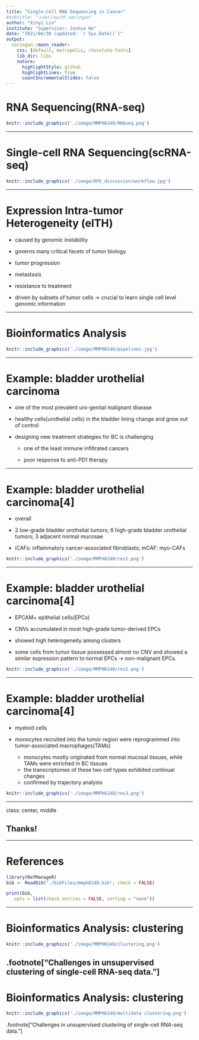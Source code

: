 ```yaml
---
title: "Single-Cell RNA Sequencing in Cancer"
#subtitle: "⚔<br/>with xaringan"
author: "Xinyi Lin"
institute: "Supervisor: Joshua Ho"
date: "2021/04/30 (updated: `r Sys.Date()`)"
output:
  xaringan::moon_reader:
    css: [default, metropolis, chocolate-fonts]
    lib_dir: libs
    nature:
      highlightStyle: github
      highlightLines: true
      countIncrementalSlides: false
---
```


# RNA Sequencing(RNA-seq)

```r
knitr::include_graphics('./image/MMPH6140/RNAseq.png')
```

---

# Single-cell RNA Sequencing(scRNA-seq)

```r
knitr::include_graphics('./image/RPG_discussion/workflow.jpg')
```

---

# Expression Intra-tumor Heterogeneity (eITH)

* caused by genomic instability

*  governs many critical facets of tumor biology

  + tumor progression
  
  + metastasis
  
  + resistance to treatment

* driven by subsets of tumor cells -> crucial to learn single cell level genomic information

---

# Bioinformatics Analysis

```r
knitr::include_graphics('./image/MMPH6140/pipelines.jpg')
```

---

# Example: bladder urothelial carcinoma

* one of the most prevalent uro-genital malignant disease

* healthy cells(urothelial cells) in the bladder lining change and grow out of control

* designing new treatment strategies for BC is challenging

  + one of the least immune infiltrated cancers 
  
  + poor response to anti-PD1 therapy

---

# Example: bladder urothelial carcinoma[4]

* overall

* 2 low-grade bladder urothelial tumors; 6 high-grade bladder urothelial tumors; 3 adjacent normal mucosae

* iCAFs: inflammatory cancer-associated fibroblasts; mCAF: myo-CAFs

```r
knitr::include_graphics('./image/MMPH6140/res1.png')
```

---

# Example: bladder urothelial carcinoma[4]

* EPCAM+ epithelial cells(EPCs)

* CNVs accumulated in most high-grade tumor-derived EPCs

* showed high heterogeneity among clusters

* some cells from tumor tissue possessed almost no CNV and showed a similar expression pattern to normal EPCs -> non-malignant EPCs.

```r
knitr::include_graphics('./image/MMPH6140/res2.png')
```

---

# Example: bladder urothelial carcinoma[4]

* myeloid cells

* monocytes recruited into the tumor region were reprogrammed into tumor-associated macrophages(TAMs)
  + monocytes mostly originated from normal mucosal tissues, while TAMs were enriched in BC tissues
  + the transcriptomes of these two cell types exhibited continual changes
  + confirmed by trajectory analysis

```r
knitr::include_graphics('./image/MMPH6140/res3.png')
```

---

class: center, middle

## Thanks!

---

# References

```r
library(RefManageR)
bib <- ReadBib("./bibFiles/mmph6140.bib", check = FALSE)
```

```r
print(bib, 
  .opts = list(check.entries = FALSE, sorting = "none"))
```

---

# Bioinformatics Analysis: clustering

```r
knitr::include_graphics('./image/MMPH6140/clustering.png')
```

.footnote["Challenges in unsupervised clustering of single-cell RNA-seq data."]
---

# Bioinformatics Analysis: clustering

```r
knitr::include_graphics('./image/MMPH6140/multidata clustering.png')
```

.footnote["Challenges in unsupervised clustering of single-cell RNA-seq data."]